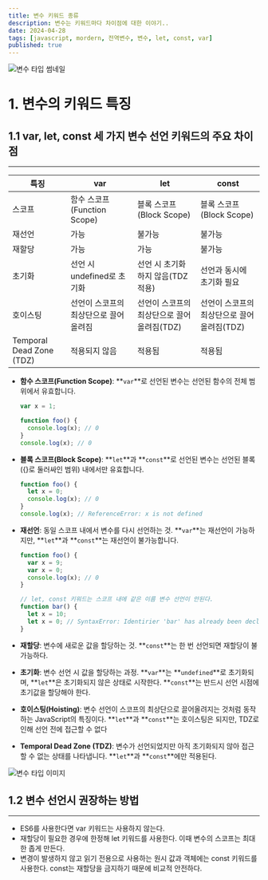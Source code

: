 ```yaml
---
title: 변수 키워드 종류
description: 변수는 키워드마다 차이점에 대한 이야기..
date: 2024-04-28
tags: [javascript, mordern, 전역변수, 변수, let, const, var]
published: true
---
```


![변수 타입 썸네일](https://raw.githubusercontent.com/thdtjdgml415/next-blog/main/assets/img/variable-type.webp)

# 1. 변수의 키워드 특징

## 1.1 var, let, const 세 가지 변수 선언 키워드의 주요 차이점

---

| 특징                     | var                                   | let                                        | const                                      |
| ------------------------ | ------------------------------------- | ------------------------------------------ | ------------------------------------------ |
| 스코프                   | 함수 스코프(Function Scope)           | 블록 스코프(Block Scope)                   | 블록 스코프(Block Scope)                   |
| 재선언                   | 가능                                  | 불가능                                     | 불가능                                     |
| 재할당                   | 가능                                  | 가능                                       | 불가능                                     |
| 초기화                   | 선언 시 undefined로 초기화            | 선언 시 초기화하지 않음(TDZ 적용)          | 선언과 동시에 초기화 필요                  |
| 호이스팅                 | 선언이 스코프의 최상단으로 끌어올려짐 | 선언이 스코프의 최상단으로 끌어올려짐(TDZ) | 선언이 스코프의 최상단으로 끌어올려짐(TDZ) |
| Temporal Dead Zone (TDZ) | 적용되지 않음                         | 적용됨                                     | 적용됨                                     |

- **함수 스코프(Function Scope)**: **`var`**로 선언된 변수는 선언된 함수의 전체 범위에서 유효합니다.

  ```jsx
  var x = 1;

  function foo() {
    console.log(x); // 0
  }
  console.log(x); // 0
  ```

- **블록 스코프(Block Scope)**: **`let`**과 **`const`**로 선언된 변수는 선언된 블록({}로 둘러싸인 범위) 내에서만 유효합니다.

  ```jsx
  function foo() {
    let x = 0;
    console.log(x); // 0
  }
  console.log(x); // ReferenceError: x is not defined
  ```

- **재선언**: 동일 스코프 내에서 변수를 다시 선언하는 것. **`var`**는 재선언이 가능하지만, **`let`**과 **`const`**는 재선언이 불가능합니다.

  ```jsx
  function foo() {
    var x = 9;
    var x = 0;
    console.log(x); // 0
  }

  // let, const 키워드는 스코프 내에 같은 이름 변수 선언이 안된다.
  function bar() {
    let x = 10;
    let x = 0; // SyntaxError: Identirier 'bar' has already been declared
  }
  ```

- **재할당**: 변수에 새로운 값을 할당하는 것. **`const`**는 한 번 선언되면 재할당이 불가능하다.
- **초기화**: 변수 선언 시 값을 할당하는 과정. **`var`**는 **`undefined`**로 초기화되며, **`let`**은 초기화되지 않은 상태로 시작한다. **`const`**는 반드시 선언 시점에 초기값을 할당해야 한다.
- **호이스팅(Hoisting)**: 변수 선언이 스코프의 최상단으로 끌어올려지는 것처럼 동작하는 JavaScript의 특징이다. **`let`**과 **`const`**는 호이스팅은 되지만, TDZ로 인해 선언 전에 접근할 수 없다
- **Temporal Dead Zone (TDZ)**: 변수가 선언되었지만 아직 초기화되지 않아 접근할 수 없는 상태를 나타냅니다. **`let`**과 **`const`**에만 적용된다.

![변수 타입 이미지](https://raw.githubusercontent.com/thdtjdgml415/next-blog/main/assets/img/variable-type1.webp)

## 1.2 변수 선언시 권장하는 방법

---

- ES6를 사용한다면 var 키워드는 사용하지 않는다.
- 재할당이 필요한 경우에 한정해 let 키워드를 사용한다. 이때 변수의 스코프는 최대한 좁게 만든다.
- 변경이 발생하지 않고 읽기 전용으로 사용하는 원시 값과 객체에는 const 키워드를 사용한다. const는 재할당을 금지하기 때문에 비교적 안전하다.
